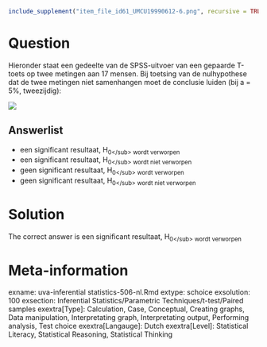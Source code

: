 ```r
include_supplement("item_file_id61_UMCU19990612-6.png", recursive = TRUE)
```
Question
========

Hieronder staat een gedeelte van de SPSS-uitvoer van een gepaarde T-toets op twee metingen aan 17 mensen. Bij toetsing van de nulhypothese dat de twee metingen niet samenhangen moet de conclusie luiden (bij a = 5%, tweezijdig): 



![](item_file_id61_UMCU19990612-6.png)

Answerlist
----------
* een significant resultaat, H<sub>0<\/sub> wordt verworpen
* een significant resultaat, H<sub>0<\/sub> wordt niet verworpen
* geen significant resultaat, H<sub>0<\/sub> wordt verworpen
* geen significant resultaat, H<sub>0<\/sub> wordt niet verworpen

Solution
========

The correct answer is  een significant resultaat, H<sub>0<\/sub> wordt verworpen 

Meta-information
================
exname: uva-inferential statistics-506-nl.Rmd 
extype: schoice 
exsolution: 100 
exsection: Inferential Statistics/Parametric Techniques/t-test/Paired samples
exextra[Type]: Calculation, Case, Conceptual, Creating graphs, Data manipulation, Interpretating graph, Interpretating output, Performing analysis, Test choice 
exextra[Langauge]: Dutch 
exextra[Level]: Statistical Literacy, Statistical Reasoning, Statistical Thinking 
